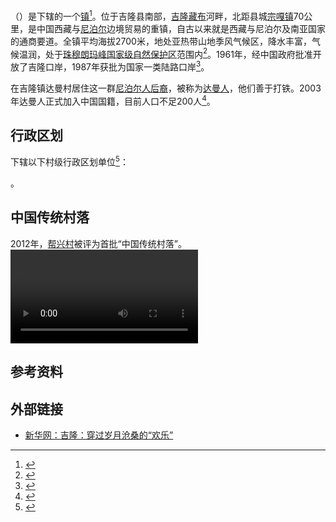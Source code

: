 {{中国乡级行政区|54/23/35/101/000
| 电话区号 = 892
}}

'''{{PAGENAMEBASE}}'''（{{bo|z=སྐྱིད་གྲོང་}}）是{{PRC admin/fullname|54/23/35/101/000|3}}下辖的一个[[行政建制镇|镇]]<ref>{{PRC admin/ref sgc|{{PRC admin/parent|54/23/35/101/000}}}}</ref>。位于吉隆县南部，[[吉隆藏布|吉隆藏布]]河畔，北距县城[[宗嘎镇|宗嘎镇]]70公里，是中国西藏与[[尼泊尔|尼泊尔]]边境贸易的重镇，自古以来就是西藏与尼泊尔及南亚国家的通商要道。全镇平均海拔2700米，地处亚热带山地季风气候区，降水丰富，气候温润，处于[[珠穆朗玛峰国家级自然保护区|珠穆朗玛峰国家级自然保护区]]范围内<ref>{{Cite journal |title=Sex ratio and spatial pattern of Taxus fuana, a Wild Plant with Extremely Small Populations in Tibet |first=Yaobin |last2=Xu |first2=Li |date=2020-03-20 |journal=Biodiversity Science |issue=3 |doi=10.17520/biods.2019102 |volume=28 |pages=269 |last3=Duan |first3=Junpeng |last4=Zhang |first4=Weijun |last5=Shentu |first5=Xiaolu |last6=Li |first6=Tianxiang |last7=Zang |first7=Runguo |last8=Dong |first8=Ming |last1=Song}}</ref>。1961年，经中国政府批准开放了吉隆口岸，1987年获批为国家一类陆路口岸<ref>{{Cite web |title=西藏吉隆：加速发展的边境小镇 |url=http://tibet.news.cn/gdbb/2009-11/04/content_18139347.htm |accessdate=2011-11-16 |date=2009-11-04 |publisher=新华网 |language=zh-cn |archiveurl=https://web.archive.org/web/20110818194304/http://tibet.news.cn/gdbb/2009-11/04/content_18139347.htm |archivedate=2011-08-18 |deadurl=yes }}</ref>。

在吉隆镇达曼村居住这一群[[在华尼泊尔人|尼泊尔人后裔]]，被称为[[达曼人|达曼人]]，他们善于打铁。2003年达曼人正式加入中国国籍，目前人口不足200人<ref>{{Cite web |title=西藏吉隆镇达曼人：“在这里我们有了温暖的家” |url=http://tibet.news.cn/gdbb/2010-04/29/content_19653273_1.htm |accessdate=2011-11-16 |date=2010-04-29 |publisher=新华网 |language=zh-cn}}{{dead link|date=2017年12月 |bot=InternetArchiveBot |fix-attempted=yes }}</ref>。

== 行政区划 ==
{{PAGENAMEBASE}}下辖以下村级行政区划单位<ref>{{PRC admin/ref sgc|54/23/35/101/000}}</ref>：

{{PRC admin/children|54/23/35/101/000}}。

==中国传统村落==
2012年，[[帮兴村|帮兴村]]被评为首批“中国传统村落”。
[[File:2019年8月5日_西藏吉隆口岸_记录时代的变迁.webm|thumb]]


== 参考资料 ==
{{reflist}}

==外部链接==
*[https://web.archive.org/web/20110808202233/http://tibet.news.cn/gdbb/2009-11/18/content_18262628.htm 新华网：吉隆：穿过岁月沧桑的“欢乐” ]

{{西藏行政区划小作品}}
{{PRC admin/navcat|54/23/35/101/000}}